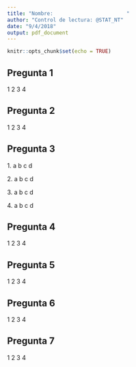 ```yaml
---
title: "Nombre:                        "
author: "Control de lectura: @STAT_NT"
date: "9/4/2018"
output: pdf_document
---
```


```r
knitr::opts_chunk$set(echo = TRUE)
```

##  Pregunta 1

1 \hspace{2cm}    2  \hspace{2cm}     3  \hspace{2cm}   4


##  Pregunta 2

1 \hspace{2cm}    2  \hspace{2cm}     3  \hspace{2cm}   4


## Pregunta 3


1.\hspace{2cm}  a\hspace{2cm}     b\hspace{2cm}     c\hspace{2cm}    d


2.\hspace{2cm}  a\hspace{2cm}     b\hspace{2cm}     c\hspace{2cm}    d

    
3.\hspace{2cm} a\hspace{2cm}     b\hspace{2cm}     c\hspace{2cm}    d

     
4.\hspace{2cm} a\hspace{2cm}     b\hspace{2cm}     c\hspace{2cm}    d

     
     
## Pregunta 4

1 \hspace{2cm}    2  \hspace{2cm}     3  \hspace{2cm}   4

## Pregunta 5

1 \hspace{2cm}    2  \hspace{2cm}     3  \hspace{2cm}   4

## Pregunta 6

1 \hspace{2cm}    2  \hspace{2cm}     3  \hspace{2cm}   4


## Pregunta 7

1 \hspace{2cm}    2  \hspace{2cm}     3  \hspace{2cm}   4